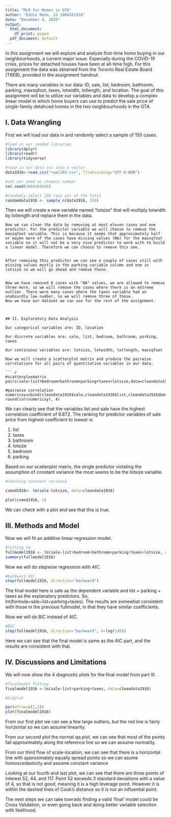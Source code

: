 ---
title: "MLR for Homes in GTA"
author: "Eddie Moon, Id 1004161916"
date: "December 4, 2020"
output:
  html_document:
    df_print: paged
  pdf_document: default
---


In this assignment we will explore and analyze first-time home buying in our neighbourhoods, a current major issue.
Especially during the COVID-19 crisis, prices for detached houses have been at all-time high. For this assignment the data was obtained from the Toronto Real Estate Board (TREB), provided in the assignment handout.

There are many variables in our data: ID, sale, list, bedroom, bathroom, parking, maxsqfoot, taxes, lotwidth, lotlength, and location.
The goal of this assignment will be to utilize our variables and data to develop a complex linear model in which home buyers can use to predict the sale price of single-family detahced homes in the two neighbourhoods in the GTA.


## I. Data Wrangling
First we will load our data in and randomly select a sample of 150 cases.
``` {r echo=FALSE}
#load in our needed libraries
library(dplyr)
library(readr)
library(tidyverse)

#read in our data csv into a vector
data1916<-read.csv("real203.csv", fileEncoding="UTF-8-BOM")

#set our seed as student number
set.seed(1004161916)

#randomly select 150 rows out of the total
randomdata1916 <- sample_n(data1916, 150)


```
Then we will create a new variable named "lotsize" that will multiply lotwidth by lotlength and replace them in the data.
```
Now we can clean the data by removing at most eleven cases and one predictor. For the predictor variable we will choose to remove the maxsqfoot variable. This is because it seems that approximately half or maybe more of the cases have missing values (NA) for the maxsqfoot variable so it will not be a very nice predictor to work with to build a linear model. Therefore we can choose to remove this one.


After removing this predictor we can see a couple of cases still with missing values mostly in the parking variable column and one in lotsize so we will go ahead and remove those.


Now we have removed 8 cases with "NA" values, we are allowed to remove three more, so we will remove the cases where there is an extreme outlier. There were many cases where the taxes variable had an unabsurdly low number, so we will remove three of those.
Now we have our dataset we can use for the rest of the assignment.



## II. Exploratory Data Analysis
 
Our categorical variables are: ID, location

Our discrete variables are: sale, list, bedroom, bathroom, parking, taxes

Our continuous variables are: lotsize, lotwidth, lotlength, maxsqfoot

Now we will create a scatterplot matrix and produce the pairwise correlations for all pairs of quantitative variables in our data.

``` {r echo=FALSE}
#scatterploxmatrix
pairs(sale~list+bedroom+bathroom+parking+taxes+lotsize,data=cleandata1916,cex.labels=0.85)

#pairwise correlation
numericxy=cbind(cleandata1916$sale,cleandata1916$list,cleandata1916$bedroom,cleandata1916$bathroom,cleandata1916$parking,cleandata1916$taxes,cleandata1916$lotsize)
round(cor(numericxy), 4)
```

We can clearly see that the variables list and sale have the highest correlation coefficient of 9.872. 
The ranking for predictor variables of sale price from highest coefficient to lowest is:

1. list
2. taxes
3. bathroom
4. lotsize
5. bedroom
6. parking

Based on our scatterplot matrix, the single predictor violating the assumption of constant variance the most seems to be the lotsize variable.

``` {r echo=FALSE}

#checking constant variance

cvmod1916<- lm(sale~lotsize, data=cleandata1916)

plot(cvmod1916, 3)
```

We can check with a plot and see that this is true.

## III. Methods and Model

Now we will fit an additive linear regression model.

``` {r echo=FALSE}

#fitting lm
fullmodel1916 <- lm(sale~list+bedroom+bathroom+parking+taxes+lotsize, data=cleandata1916)
summary(fullmodel1916)
```

Now we will do stepwise regression with AIC.

``` {r echo=FALSE}
#backward AIC
step(fullmodel1916, direction="backward")
```

The final model here is sale as the dependent variable and list + parking + taxes as the explanatory predictors. 
So, lm(formula=sale~list+parking+taxes).
The results are somewhat consistent with those in the previous fullmodel, in that they have similar coefficients.

Now we will do BIC instead of AIC.

``` {r echo=FALSE}
#BIC
step(fullmodel1916, direction="backward", k=log(140))
```

Here we can see that the final model is same as the AIC part, and the results are consistent with that.

## IV. Discussions and Limitations

We will now show the 4 diagnostic plots for the final model from part III.

``` {r echo=FALSE}

#finalmodel fitting
finalmodel1916 <-lm(sale~list+parking+taxes, data=cleandata1916)

#2v2plot

par(mfrow=c(2,2))
plot(finalmodel1916)

```

From our first plot we can see a few large outliers, but the red line is fairly horizontal so we can assume linearity.

From our second plot the normal qq plot, we can see that most of the points fall approximately along the reference line so we can assume normailty.

From our third flow of scale-location, we can see that there is a horizontal line with approximately equally spread points so we can asume homoscedasticity and assume constant variance

Looking at our fourth and last plot, we can see that there are three points of interest 52, 44, and 117. Point 52 exceeds 3 standard deviations with a value of 4, so that is not good, meaning it is a high leverage point. However it is within the dashed lines of Cook's distance so it is not an influential point.


The next steps we can take towrads finding a valid 'final' model could be Cross Validation, or even going back and doing better variable selection with likelihood.